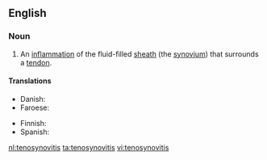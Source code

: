 ==English==

===Noun===
{{wikipedia}}
{{en-noun|~|tenosynovitides}}

# {{context|pathology|lang=en}} An [[inflammation]] of the fluid-filled [[sheath]] (the [[synovium]]) that surrounds a [[tendon]].

====Translations====
{{trans-top|inflammation}}
* Danish: {{t|da|seneskedehindebetændelse|c}}
* Faroese: {{t|fo|gø|n}}
{{trans-mid}}
* Finnish: {{t|fi|jännetuppitulehdus}}
* Spanish: {{t|es|tenosinovitis|f}}
{{trans-bottom}}

[[nl:tenosynovitis]]
[[ta:tenosynovitis]]
[[vi:tenosynovitis]]